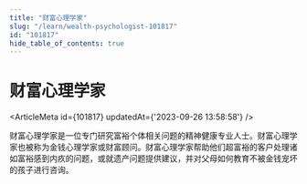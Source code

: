 ```yaml
---
title: "财富心理学家"
slug: "/learn/wealth-psychologist-101817"
id: "101817"
hide_table_of_contents: true
---
```



# 财富心理学家

<ArticleMeta id={101817} updatedAt={'2023-09-26 13:58:58'} />
<div className='border-solid border-b border-t-0 my-4 border-[var(--ifm-color-gray-300)]' />

财富心理学家是一位专门研究富裕个体相关问题的精神健康专业人士。财富心理学家也被称为金钱心理学家或财富顾问。财富心理学家帮助他们超富裕的客户处理诸如富裕感到内疚的问题，或就遗产问题提供建议，并对父母如何教育不被金钱宠坏的孩子进行咨询。
